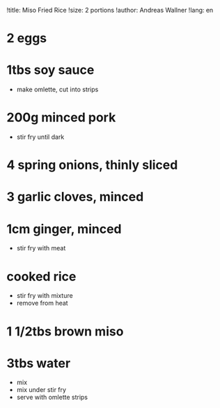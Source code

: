 !title: Miso Fried Rice
!size: 2 portions
!author: Andreas Wallner
!lang: en

# 2 eggs
# 1tbs soy sauce
* make omlette, cut into strips

# 200g minced pork
* stir fry until dark

# 4 spring onions, thinly sliced
# 3 garlic cloves, minced
# 1cm ginger, minced
* stir fry with meat

# cooked rice
* stir fry with mixture
* remove from heat

# 1 1/2tbs brown miso
# 3tbs water
* mix
* mix under stir fry
* serve with omlette strips